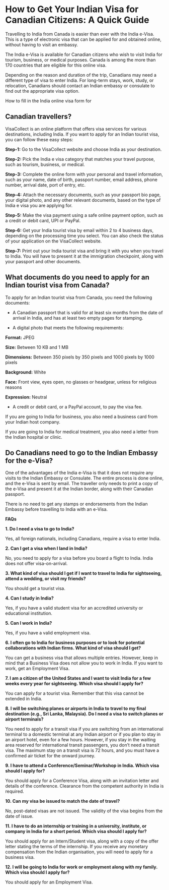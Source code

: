 # How to Get Your Indian Visa for Canadian Citizens: A Quick Guide

Travelling to India from Canada is easier than ever with the India e-Visa. This is a type of electronic visa that can be applied for and obtained online, without having to visit an embassy.

The India e-Visa is available for Canadian citizens who wish to visit India for tourism, business, or medical purposes. Canada is among the more than 170 countries that are eligible for this online visa.

Depending on the reason and duration of the trip, Canadians may need a different type of visa to enter India. For long-term stays, work, study, or relocation, Canadians should contact an Indian embassy or consulate to find out the appropriate
visa option.

How to fill in the India online visa form for

## Canadian travellers?

VisaCollect is an online platform that offers visa services for various destinations, including India. If you want to apply for an Indian tourist visa, you can follow these easy steps:

**Step-1:** Go to the VisaCollect website and choose India as your destination.

**Step-2:** Pick the India e visa category that matches your travel purpose, such as tourism, business, or medical.

**Step-3:** Complete the online form with your personal and travel information, such as your name, date of birth, passport number, email address, phone number, arrival date, port of entry, etc.

**Step-4:** Attach the necessary documents, such as your passport bio page, your digital photo, and any other relevant documents, based on the type of India e visa you are applying for.

**Step-5:** Make the visa payment using a safe online payment option, such as a credit or debit card, UPI or PayPal.

**Step-6:** Get your India tourist visa by email within 2 to 4 business days, depending on the processing time you select. You can also check the status of your application on the VisaCollect website.

**Step-7:** Print out your India tourist visa and bring it with you when you travel to India. You will have to present it at the immigration checkpoint, along with your passport and other documents.

## What documents do you need to apply for an Indian tourist visa from Canada?

To apply for an Indian tourist visa from Canada, you need the following documents:

-   A Canadian passport that is valid for at least six months from the date of arrival in India, and has at least two empty pages for stamping.

-   A digital photo that meets the following requirements:

**Format:** JPEG

**Size:** Between 10 KB and 1 MB

**Dimensions:** Between 350 pixels by 350 pixels and 1000 pixels by 1000 pixels

**Background:** White

**Face:** Front view, eyes open, no glasses or headgear, unless for religious reasons

**Expression:** Neutral

-   A credit or debit card, or a PayPal account, to pay the visa fee.

If you are going to India for business, you also need a business card from your Indian host company.

If you are going to India for medical treatment, you also need a letter from the Indian hospital or clinic.

## Do Canadians need to go to the Indian Embassy for the e-Visa?

One of the advantages of the India e-Visa is that it does not require any visits to the Indian Embassy or Consulate. The entire process is done online, and the e-Visa is sent by email. The traveller only needs to print a copy of the e-Visa and present it at the Indian border, along with their Canadian passport.

There is no need to get any stamps or endorsements from the Indian Embassy before travelling to India with an e-Visa.

**FAQs**

**1. Do I need a visa to go to India?**

Yes, all foreign nationals, including Canadians, require a visa to enter India.

**2. Can I get a visa when I land in India?**

No, you need to apply for a visa before you board a flight to India. India does not offer visa-on-arrival.

**3. What kind of visa should I get if I want to travel to India for sightseeing, attend a wedding, or visit my friends?**

You should get a tourist visa.

**4. Can I study in India?**

Yes, if you have a valid student visa for an accredited university or educational institution.

**5. Can I work in India?**

Yes, if you have a valid employment visa.

**6. I often go to India for business purposes or to look for potential collaborations with Indian firms. What kind of visa should I get?**

You can get a business visa that allows multiple entries. However, keep in mind that a Business Visa does not allow you to work in India. If you want to work, get an Employment Visa.

**7. I am a citizen of the United States and I want to visit India for a few weeks every year for sightseeing. Which visa should I apply for?**

You can apply for a tourist visa. Remember that this visa cannot be extended in India.

**8. I will be switching planes or airports in India to travel to my final destination (e.g., Sri Lanka, Malaysia). Do I need a visa to switch planes or airport terminals?**

You need to apply for a transit visa if you are switching from an international terminal to a domestic terminal at any Indian airport or if you plan to stay in an airport hotel, even for a few hours. However, if you stay in the waiting area reserved for international transit passengers, you don’t need a transit visa. The maximum stay on a transit visa is 72 hours, and you must have a confirmed air ticket for the onward journey.

**9. I have to attend a Conference/Seminar/Workshop in India. Which visa should I apply for?**

You should apply for a Conference Visa, along with an invitation letter and details of the conference. Clearance from the competent authority in India is required.

**10. Can my visa be issued to match the date of travel?**

No, post-dated visas are not issued. The validity of the visa begins from the date of issue.

**11. I have to do an internship or training in a university, institute, or company in India for a short period. Which visa should I apply for?**

You should apply for an Intern/Student visa, along with a copy of the offer letter stating the terms of the internship. If you receive any monetary compensation from the Indian organisation, you will need to apply for a business visa.

**12. I will be going to India for work or employment along with my family. Which visa should I apply for?**

You should apply for an Employment Visa.
